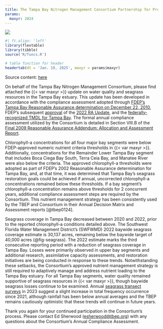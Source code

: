 ```yaml
---
title: The Tampa Bay Nitrogen Management Consortium Partnership for Progress
params:
  maxyr: 2024
---
```


![](www/header.png)

```r
#| ft.align: 'left'
library(flextable)
library(tibble)
source('R/funcs.R')

# table function for header
headertab(dt = 'Jan. 19, 2025', maxyr = params$maxyr)
```

Source content: [here](https://github.com/tbep-tech/tbnmc-compliance-assessment-2023)

On behalf of the Tampa Bay Nitrogen Management Consortium, please find attached the {{< var maxyr >}} update on water quality and seagrass resources in the Tampa Bay estuary. This update has been developed in accordance with the compliance assessment adopted through [FDEP’s Tampa Bay Reasonable Assurance determination on December 22, 2010](https://drive.google.com/file/d/1wV3w8ack_fLNK3yS-xTR7LTmziNtZ8CN/view?usp=share_link), FDEP’s subsequent [approval](https://drive.google.com/file/d/1IIloBN5RoZPB6vgWzEjmMQyFjFL3fq0Y/view?usp=share_link) of the [2022 RA Update](https://drive.google.com/file/d/18HHMx4U6vHNrFyepEFuoTJ_sEKyTA_gu/view), and the [federally-recognized TMDL for Tampa Bay](https://drive.google.com/file/d/18_W1qKT2I0j9m0mLC7wWjndSNR-0iWEF/view?usp=share_link). The formal annual compliance assessment utilized by the Consortium is detailed in Section VIII.B of the [Final 2009 Reasonable Assurance Addendum: Allocation and Assessment Report](https://drive.google.com/file/d/10IjJAfcGFf007a5VdPXAUtUi4dx-cmsA/view).

Chlorophyll-a concentrations for all four major bay segments were below FDEP-approved numeric nutrient criteria thresholds in {{< var maxyr >}}.  Additionally, concentrations for the Remainder Lower Tampa Bay segment that includes Boca Ciega Bay South, Terra Ceia Bay, and Manatee River were also below the criteria. The approved chlorophyll-a thresholds were adopted as part of FDEP’s 2002 Reasonable Assurance determination for Tampa Bay, and, at that time, it was determined that Tampa Bay’s seagrass restoration goals could be achieved if annual, uncorrected chlorophyll-a concentrations remained below these thresholds. If a bay segment’s chlorophyll-a concentration remains above thresholds for 2 concurrent years, additional compliance assessment steps are required by the Consortium. This nutrient management strategy has been consistently used by the TBEP and Consortium in their Annual Decision Matrix and Assessment reports [@tbep0124].

Seagrass coverage in Tampa Bay decreased between 2020 and 2022, prior to the reported chlorophyll-a conditions detailed above. The Southwest Florida Water Management District's (SWFWMD) 2022 baywide seagrass coverage estimate is 30,137 acres, remaining below the baywide target of 40,000 acres (@fig-seagrass). The 2022 estimate marks the third consecutive reporting period with a reduction of seagrass coverage in Tampa Bay. Losses were primarily observed in upper bay segments and additional research, assimilative capacity assessments, and restoration initiatives are being conducted in response to these trends. Notwithstanding these setbacks, the Consortium’s approved nutrient management strategy is still required to adaptively manage and address nutrient loading to the Tampa Bay estuary. For all Tampa Bay segments, water quality remained supportive of seagrass resources in {{< var maxyr >}}, though baywide seagrass losses continue to be examined.  Annual [seagrass transect surveys](https://shiny.tbep.org/seagrasstransect-dash) in 2023 suggest a slight increase in total frequency occurrence since 2021, although rainfall has been below annual averages and the TBEP remains cautiously optimistic that these trends will continue in future years.

Thank you again for your continued participation in the Consortium’s process.  Please contact Ed Sherwood ([esherwood@tbep.org](mailto:esherwood@tbep.org)) with any questions about the Consortium’s Annual Compliance Assessment.
